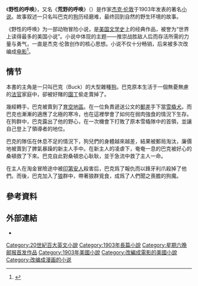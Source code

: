 {{Infobox book
| name          = 野性的呼喚<br />''The Call of the Wild''
| title_orig    =
| translator    =
| image         = [[File:JackLondoncallwild.jpg|200px]]
| image_caption = 第一版封面
| author        = [[杰克·伦敦|杰克·伦敦]]
| illustrator   = Nolan Gadient
| cover_artist  = Evan Adkins
| country       = 
| language      = 英语
| series        =
| genre         = 冒险小说
| publisher     = Macmillan Publishers (美国)
| pub_date      = 1903
| english_pub_date =
| media_type    = Print (Hardback & Paperback)
| pages         = 172 
| isbn          = NA <!-- published before ISBN system -->
| oclc          = 28228581
}}
《'''野性的呼唤'''》，又名《'''荒野的呼唤'''》（{{lang-en|'''''The Call of the Wild'''''}}）是作家[[杰克·伦敦|杰克·伦敦]]于1903年发表的著名[[小说|小说]]。故事叙述一只名叫巴克的[[狗|狗]]历经磨难，最终回到自然的野生环境的故事。

《野性的呼唤》为一部动物冒险小说，是[[美国文学史|美国文学史]]上的经典作品，被誉为“世界上读得最多的美国小说”。小说中体现的主题——推崇战胜敌人后而存活所需的力量与勇气，一直是杰克·伦敦创作的核心思想。小说不仅十分畅销，后来被多次改编成[[电影|电影]]<ref>{{cite news|url=https://topick.hket.com/article/2579865/%E5%A4%8F%E9%87%8C%E9%81%9C%E7%A6%8F%E5%8C%96%E8%BA%AB%E6%B7%AA%E8%90%BD%E4%BA%BA%E6%BC%94%E3%80%8A%E6%A5%B5%E5%9C%B0%E5%AE%88%E8%AD%B7%E7%8A%AC%E3%80%8B%20%20%E6%94%B9%E7%B7%A8%E7%BE%8E%E6%96%87%E5%AD%B8%E5%90%8D%E8%91%97%E8%80%81%E4%BA%BA%E8%88%87%E7%8B%97%E5%85%B1%E6%82%A3%E9%9B%A3?mtc=10012|title=夏里遜福化身淪落人演《極地守護犬》 改編美文學名著老人與狗共患難|publisher=經濟日報|date=2020-03-04}}</ref>。

== 情节 ==

本書的主角是一只叫巴克（Buck）的大型雜種[[狗|狗]]。巴克原本生活于一個無憂無慮的[[法官|法官]]家庭中，卻被好賭的[[園丁|園丁]]偷走賣掉了。

幾經轉手，巴克被賣到了[[育空地區|育空地區]]。在一位負責遞送公文的[[郵差|郵差]]手下當[[雪橇犬|雪橇犬]]。而巴克也漸漸的適應了北極的寒冷，也在這裡學會了如何在弱肉強食的情況下生存。在狗群中，巴克露出了他的野心，在一次機會下打敗了原本雪橇隊中的首領，並讓自己登上了領導者的地位。

巴克的隊伍在休息不足的情況下，狗兒們的身體越來越差，結果被郵局淘汰，廉價地被賣到了脾氣暴躁的新主人手中。在新主人的凌虐下，奄奄一息的巴克被好心的桑頓救了下來。巴克自此對桑頓忠心耿耿，並于急流中救了主人一命。

在主人在淘金冒險途中被[[印第安人|印第安人]]殺害后，巴克爲了報仇而以鋒牙利爪殺掉了他們。而後，巴克加入了[[狼|狼]]群中，帶著狼群覓食，成爲了人們聞之喪膽的狗魔。

== 參考資料 ==
{{reflist}}

== 外部連結 ==
* {{Librivox book | title=The Call of the Wild | author=Jack London}}
{{Jack London}}

{{Authority control}}
{{DEFAULTSORT:Call of the Wild, The}}
[[Category:20世紀百大英文小說|Category:20世紀百大英文小說]]
[[Category:1903年長篇小說|Category:1903年長篇小說]]
[[Category:星期六晚邮报首发作品|Category:星期六晚邮报首发作品]]
[[Category:1903年美國小說|Category:1903年美國小說]]
[[Category:改編成電影的美國小說|Category:改編成電影的美國小說]]
[[Category:改编成漫画的小说|Category:改编成漫画的小说]]